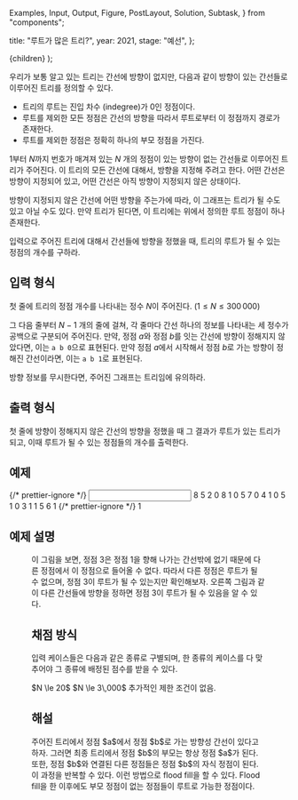   Examples,
  Input,
  Output,
  Figure,
  PostLayout,
  Solution,
  Subtask,
} from "components";

  title: "루트가 많은 트리?",
  year: 2021,
  stage: "예선",
};

  <PostLayout meta={meta}>{children}</PostLayout>
);

우리가 보통 알고 있는 트리는 간선에 방향이 없지만, 다음과 같이 방향이 있는 간선들로 이루어진 트리를 정의할 수 있다.

- 트리의 루트는 진입 차수 (indegree)가 $0$인 정점이다.
- 루트를 제외한 모든 정점은 간선의 방향을 따라서 루트로부터 이 정점까지 경로가 존재한다.
- 루트를 제외한 정점은 정확히 하나의 부모 정점을 가진다.

$1$부터 $N$까지 번호가 매겨져 있는 $N$ 개의 정점이 있는 방향이 없는 간선들로 이루어진 트리가 주어진다. 이 트리의 모든 간선에 대해서, 방향을 지정해 주려고 한다. 어떤 간선은 방향이 지정되어 있고, 어떤 간선은 아직 방향이 지정되지 않은 상태이다.

방향이 지정되지 않은 간선에 어떤 방향을 주는가에 따라, 이 그래프는 트리가 될 수도 있고 아닐 수도 있다. 만약 트리가 된다면, 이 트리에는 위에서 정의한 루트 정점이 하나 존재한다.

입력으로 주어진 트리에 대해서 간선들에 방향을 정했을 때, 트리의 루트가 될 수 있는 정점의 개수를 구하라.

## 입력 형식

첫 줄에 트리의 정점 개수를 나타내는 정수 $N$이 주어진다. ($1 \le N \le 300\,000$)

그 다음 줄부터 $N-1$ 개의 줄에 걸쳐, 각 줄마다 간선 하나의 정보를 나타내는 세 정수가 공백으로 구분되어 주어진다. 만약, 정점 $a$와 정점 $b$를 잇는 간선에 방향이 정해지지 않았다면, 이는 `a b 0`으로 표현된다. 만약 정점 $a$에서 시작해서 정점 $b$로 가는 방향이 정해진 간선이라면, 이는 `a b 1`로 표현된다.

방향 정보를 무시한다면, 주어진 그래프는 트리임에 유의하라.

## 출력 형식

첫 줄에 방향이 정해지지 않은 간선의 방향을 정했을 때 그 결과가 루트가 있는 트리가 되고, 이때 루트가 될 수 있는 정점들의 개수를 출력한다.

## 예제

<Examples>
  {/* prettier-ignore */}
  <Input>
8
5 2 0
8 1 0
5 7 0
4 1 0
5 1 0
3 1 1
5 6 1
  </Input>
  {/* prettier-ignore */}
  <Output>
1
  </Output>
</Examples>

## 예제 설명

<Figure
  src="/2021/roottree01-0328b499.png"
  caption="&lt;그림 1&gt; 입력 예제"
  width={540}
/>

이 그림을 보면, 정점 $3$은 정점 $1$을 향해 나가는 간선밖에 없기 때문에 다른 정점에서 이 정점으로 들어올 수 없다. 따라서 다른 정점은 루트가 될 수 없으며, 정점 $3$이 루트가 될 수 있는지만 확인해보자. 오른쪽 그림과 같이 다른 간선들에 방향을 정하면 정점 $3$이 루트가 될 수 있음을 알 수 있다.

## 채점 방식

입력 케이스들은 다음과 같은 종류로 구별되며, 한 종류의 케이스를 다 맞추어야 그 종류에 배정된 점수를 받을 수 있다.

<Subtask index={1} score={13}>
  $N \le 20$
</Subtask>
<Subtask index={2} score={24}>
  $N \le 3\,000$
</Subtask>
<Subtask index={3} score={63}>
  추가적인 제한 조건이 없음.
</Subtask>

## 해설

<Solution>
  주어진 트리에서 정점 $a$에서 정점 $b$로 가는 방향성 간선이 있다고 하자. 그러면
  최종 트리에서 정점 $b$의 부모는 항상 정점 $a$가 된다. 또한, 정점 $b$와 연결된
  다른 정점들은 정점 $b$의 자식 정점이 된다. 이 과정을 반복할 수 있다. 이런
  방법으로 flood fill을 할 수 있다. Flood fill을 한 이후에도 부모 정점이 없는
  정점들이 루트로 가능한 정점이다.
</Solution>
